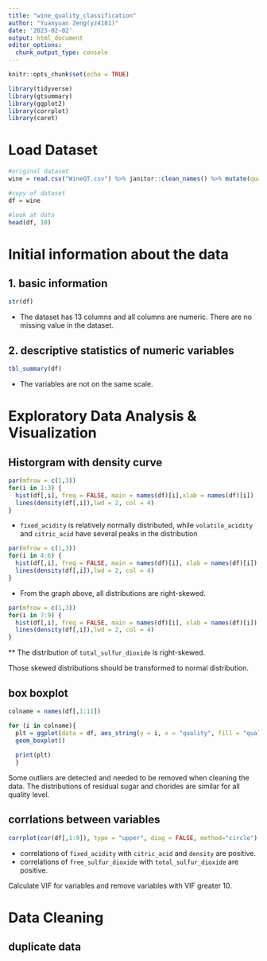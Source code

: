 ```yaml
---
title: "wine_quality_classification"
author: "Yuanyuan Zeng(yz4181)"
date: '2023-02-02'
output: html_document
editor_options: 
  chunk_output_type: console
---
```


```r
knitr::opts_chunk$set(echo = TRUE)

library(tidyverse)
library(gtsummary)
library(ggplot2)
library(corrplot)
library(caret)
```

# Load Dataset
```r
#original dataset
wine = read.csv("WineQT.csv") %>% janitor::clean_names() %>% mutate(quality = as.factor(quality))

#copy of dataset
df = wine

#look at data
head(df, 10)
```

# Initial information about the data

## 1. basic information
```r
str(df)
```

* The dataset has 13 columns and all columns are numeric. There are no missing value in the dataset.

## 2. descriptive statistics of numeric variables
```r
tbl_summary(df)
```

* The variables are not on the same scale.

# Exploratory Data Analysis & Visualization

## Historgram with density curve
```r
par(mfrow = c(1,3))
for(i in 1:3) {
  hist(df[,i], freq = FALSE, main = names(df)[i],xlab = names(df)[i])
  lines(density(df[,i]),lwd = 2, col = 4)
}
```

* `fixed_acidity` is relatively normally distributed, while `volatile_acidity` and `citric_acid` have several peaks in the distribution 

```r
par(mfrow = c(1,3))
for(i in 4:6) {
  hist(df[,i], freq = FALSE, main = names(df)[i], xlab = names(df)[i])
  lines(density(df[,i]),lwd = 2, col = 4)
}
```

* From the graph above, all distributions are right-skewed.

```r
par(mfrow = c(1,3))
for(i in 7:9) {
  hist(df[,i], freq = FALSE, main = names(df)[i], xlab = names(df)[i])
  lines(density(df[,i]),lwd = 2, col = 4)
}
```

** The distribution of `total_sulfur_dioxide` is right-skewed.

Those skewed distributions should be transformed to normal distribution.

## box boxplot
```r
colname = names(df[,1:11])

for (i in colname){
  plt = ggplot(data = df, aes_string(y = i, x = "quality", fill = "quality")) +
  geom_boxplot()
  
  print(plt)
  }
```

Some outliers are detected and needed to be removed when cleaning the data. The distributions of residual sugar and chorides are similar for all quality level.

## corrlations between variables
```r
corrplot(cor(df[,1:9]), type = "upper", diag = FALSE, method="circle")
```

* correlations of `fixed_acidity` with `citric_acid` and `density` are positive.
* correlations of `free_sulfur_dioxide` with `total_sulfur_dioxide` are positive.

Calculate VIF for variables and remove variables with VIF greater 10.


# Data Cleaning

## duplicate data
```r


```






